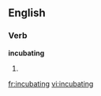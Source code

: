
==English==

===Verb===
'''incubating'''

# {{present participle of|[[incubate]]}}

[[fr:incubating]]
[[vi:incubating]]